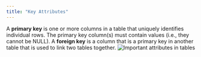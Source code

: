 ```yaml
---
title: "Key Attributes"
---
```

A **primary key** is one or more columns in a table that uniquely identifies individual rows. The primary key column(s) must contain values (i.e., they cannot be NULL). A **foreign key** is a column that is a primary key in another table that is used to link two tables together.
![Important attributes in tables](images/key-attributes.png)
